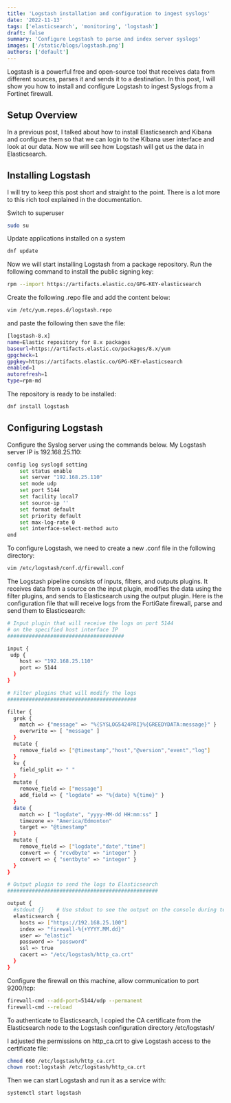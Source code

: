 ```yaml
---
title: 'Logstash installation and configuration to ingest syslogs'
date: '2022-11-13'
tags: ['elasticsearch', 'monitoring', 'logstash']
draft: false
summary: 'Configure Logstash to parse and index server syslogs'
images: ['/static/blogs/logstash.png']
authors: ['default']
---
```


Logstash is a powerful free and open-source tool that receives data from different sources, parses it and sends it to a destination.
In this post, I will show you how to install and configure Logstash to ingest Syslogs from a Fortinet firewall.

## Setup Overview

In a previous post, I talked about how to install Elasticsearch and Kibana and
configure them so that we can login to the Kibana user interface and look at our data.
Now we will see how Logstash will get us the data in Elasticsearch.

## Installing Logstash

I will try to keep this post short and straight to the point. There is a lot more to this rich tool explained in the documentation.

Switch to superuser

```bash
sudo su
```

Update applications installed on a system

```bash
dnf update
```

Now we will start installing Logstash from a package repository. Run the following command to install the public signing key:

```bash
rpm --import https://artifacts.elastic.co/GPG-KEY-elasticsearch
```

Create the following .repo file and add the content below:

```bash
vim /etc/yum.repos.d/logstash.repo
```

and paste the following then save the file:

```bash
[logstash-8.x]
name=Elastic repository for 8.x packages
baseurl=https://artifacts.elastic.co/packages/8.x/yum
gpgcheck=1
gpgkey=https://artifacts.elastic.co/GPG-KEY-elasticsearch
enabled=1
autorefresh=1
type=rpm-md
```

The repository is ready to be installed:

```bash
dnf install logstash
```

## Configuring Logstash

Configure the Syslog server using the commands below. My Logstash server IP is 192.168.25.110:

```bash
config log syslogd setting
    set status enable
    set server "192.168.25.110"
    set mode udp
    set port 5144
    set facility local7
    set source-ip ''
    set format default
    set priority default
    set max-log-rate 0
    set interface-select-method auto
end
```

To configure Logstash, we need to create a new .conf file in the following directory:

```bash
vim /etc/logstash/conf.d/firewall.conf
```

The Logstash pipeline consists of inputs, filters, and outputs plugins.
It receives data from a source on the input plugin, modifies the data using the filter plugins, and sends to Elasticsearch using the output plugin.
Here is the configuration file that will receive logs from the FortiGate firewall, parse and send them to Elasticsearch:

```bash
# Input plugin that will receive the logs on port 5144
# on the specified host interface IP
######################################

input {
 udp {
    host => "192.168.25.110"
    port => 5144
  }
}

# Filter plugins that will modify the logs
##########################################

filter {
  grok {
    match => {"message" => "%{SYSLOG5424PRI}%{GREEDYDATA:message}" }
    overwrite => [ "message" ]
  }
  mutate {
    remove_field => ["@timestamp","host","@version","event","log"]
  }
  kv {
    field_split => " "
  }
  mutate {
    remove_field => ["message"]
    add_field => { "logdate" => "%{date} %{time}" }
  }
  date {
    match => [ "logdate", "yyyy-MM-dd HH:mm:ss" ]
    timezone => "America/Edmonton"
    target => "@timestamp"
  }
  mutate {
    remove_field => ["logdate","date","time"]
    convert => { "rcvdbyte" => "integer" }
    convert => { "sentbyte" => "integer" }
  }
}

# Output plugin to send the logs to Elasticsearch
#################################################

output {
  #stdout {}    # Use stdout to see the output on the console during testing
  elasticsearch {
    hosts => ["https://192.168.25.100"]
    index => "firewall-%{+YYYY.MM.dd}"
    user => "elastic"
    password => "password"
    ssl => true
    cacert => "/etc/logstash/http_ca.crt"
  }
}
```

Configure the firewall on this machine, allow communication to port 9200/tcp:

```bash
firewall-cmd --add-port=5144/udp --permanent
firewall-cmd --reload
```

To authenticate to Elasticsearch, I copied the CA certificate from the Elasticsearch node to the Logstash configuration directory /etc/logstash/

I adjusted the permissions on http_ca.crt to give Logstash access to the certificate file:

```bash
chmod 660 /etc/logstash/http_ca.crt
chown root:logstash /etc/logstash/http_ca.crt
```

Then we can start Logstash and run it as a service with:

```bash
systemctl start logstash
```
